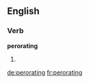 ==English==

===Verb===
'''perorating'''

# {{present participle of|perorate}}

[[de:perorating]]
[[fr:perorating]]